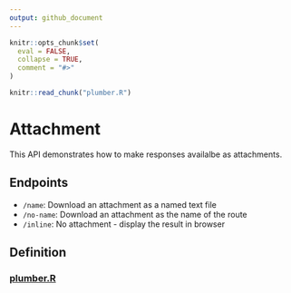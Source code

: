 ```yaml
---
output: github_document
---
```


<!-- README.md is generated from README.Rmd. Please edit that file -->

```r
knitr::opts_chunk$set(
  eval = FALSE,
  collapse = TRUE,
  comment = "#>"
)

knitr::read_chunk("plumber.R")
```

# Attachment

This API demonstrates how to make responses availalbe as attachments.

## Endpoints

-   `/name`: Download an attachment as a named text file
-   `/no-name`: Download an attachment as the name of the route
-   `/inline`: No attachment - display the result in browser

## Definition

### [plumber.R](plumber.R)

```r
```
